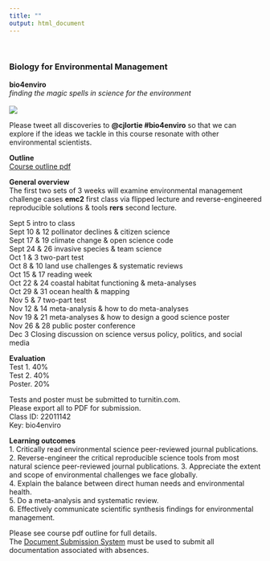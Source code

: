```yaml
---
title: ""
output: html_document
---
```

<br>

### Biology for Environmental Management    
**bio4enviro**  
*finding the magic spells in science for the environment*  
<br>
![](./hogwarts.jpg)  


Please tweet all discoveries to **@cjlortie #bio4enviro** so that we can explore if the ideas we tackle in this course resonate with other environmental scientists.    

**Outline**    
[Course outline pdf](https://github.com/cjlortie/bio4enviro/blob/master/BIOL4265-2019.pdf)  

**General overview**  
The first two sets of 3 weeks will examine environmental management challenge cases **emc2** first class via flipped lecture and reverse-engineered reproducible solutions & tools **rers** second lecture.  

Sept 5 intro to class  
Sept 10 & 12 pollinator declines & citizen science  
Sept 17 & 19 climate change & open science code  
Sept 24 & 26 invasive species & team science  
Oct 1 & 3 two-part test  
Oct 8 & 10 land use challenges & systematic reviews  
Oct 15 & 17 reading week  
Oct 22 & 24 coastal habitat functioning & meta-analyses  
Oct 29 & 31 ocean health & mapping  
Nov 5 & 7 two-part test  
Nov 12 & 14 meta-analysis & how to do meta-analyses  
Nov 19 & 21 meta-analyses & how to design a good science poster  
Nov 26 & 28 public poster conference  
Dec 3 Closing discussion on science versus policy, politics, and social media  


**Evaluation**  
Test 1. 40%  
Test 2. 40%  
Poster. 20%  

Tests and poster must be submitted to turnitin.com.  
Please export all to PDF for submission.  
Class ID: 22011142  
Key: bio4enviro  


**Learning outcomes**  
1.	Critically read environmental science peer-reviewed journal publications.  
2.	Reverse-engineer the critical reproducible science tools from most natural science peer-reviewed journal publications.
3.	Appreciate the extent and scope of environmental challenges we face globally.  
4.	Explain the balance between direct human needs and environmental health.  
5.	Do a meta-analysis and systematic review.  
6.	Effectively communicate scientific synthesis findings for environmental management.  

Please see course pdf outline for full details.  
The [Document Submission System](https://science.apps01.yorku.ca/machform/view.php?id=84113) must be used to submit all documentation associated with absences.





